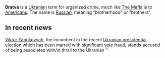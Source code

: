 '''Bratva''' is a [[Ukrainian language|Ukranian]] term for organized crime, much like [[The Mafia]] is to [[American]]s. The name is [[Russian language|Russian]], meaning "brotherhood" or "brothers".

==In recent news==

[[Viktor Yanukovych]], the incumbent in the recent [[Ukrainian presidential election, 2004|Ukranian presidential election]] which has been marred with significant [[vote fraud]], stands accused of being associated with/in thrall to the Ukranian ''